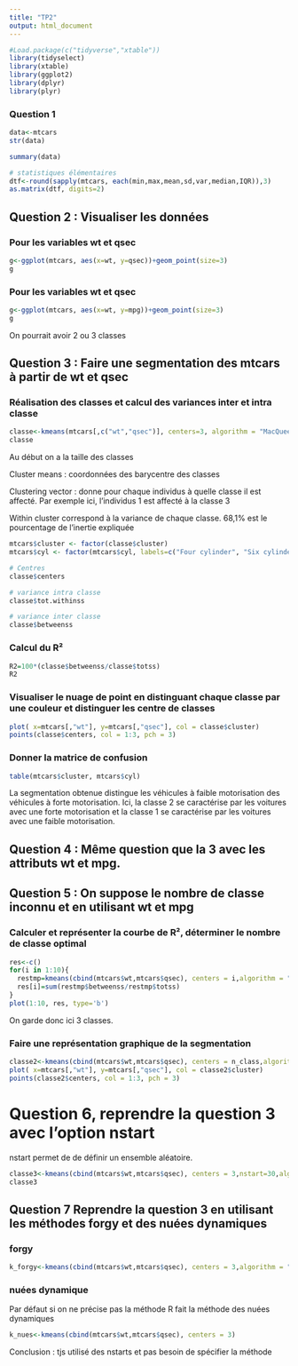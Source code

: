 ```yaml
---
title: "TP2"
output: html_document
---
```


```r
#Load.package(c("tidyverse","xtable"))
library(tidyselect)
library(xtable)
library(ggplot2)
library(dplyr)
library(plyr)
```


### Question 1
```r
data<-mtcars
str(data)
```
```r
summary(data)
```

```r
# statistiques élémentaires
dtf<-round(sapply(mtcars, each(min,max,mean,sd,var,median,IQR)),3)
as.matrix(dtf, digits=2)
```

## Question 2 : Visualiser les données
### Pour les variables wt et qsec

```r
g<-ggplot(mtcars, aes(x=wt, y=qsec))+geom_point(size=3)
g
```

### Pour les variables wt et qsec

```r
g<-ggplot(mtcars, aes(x=wt, y=mpg))+geom_point(size=3)
g
```

On pourrait avoir 2 ou 3 classes

## Question 3 : Faire une segmentation des mtcars à partir de wt et qsec

### Réalisation des classes et calcul des variances inter et intra classe
```r
classe<-kmeans(mtcars[,c("wt","qsec")], centers=3, algorithm = "MacQueen")
classe
```
Au début on a la taille des classes

Cluster means : coordonnées des barycentre des classes

Clustering vector : donne pour chaque individus à quelle classe il est affecté. 
Par exemple ici, l'individus 1 est affecté à la classe 3

Within cluster correspond à la variance de chaque classe.
68,1% est le pourcentage de l'inertie expliquée

```r
mtcars$cluster <- factor(classe$cluster)
mtcars$cyl <- factor(mtcars$cyl, labels=c("Four cylinder", "Six cylinder", "Eight cylinder"))
```

```r
# Centres
classe$centers
```

```r
# variance intra classe 
classe$tot.withinss
```

```r
# variance inter classe
classe$betweenss
```

### Calcul du R²
```r
R2=100*(classe$betweenss/classe$totss)
R2
```


### Visualiser le nuage de point en distinguant chaque classe par une couleur et distinguer les centre de classes
```r
plot( x=mtcars[,"wt"], y=mtcars[,"qsec"], col = classe$cluster)
points(classe$centers, col = 1:3, pch = 3)
```

### Donner la matrice de confusion
```r
table(mtcars$cluster, mtcars$cyl)
```
La segmentation obtenue distingue les véhicules à faible motorisation des véhicules à forte motorisation. 
Ici, la classe 2 se caractérise par les voitures avec une forte motorisation et la classe 1 se caractérise par les voitures avec une faible motorisation.


## Question 4 : Même question que la 3 avec les attributs wt et mpg.

## Question 5 : On suppose le nombre de classe inconnu et en utilisant wt et mpg
### Calculer et représenter la courbe de R², déterminer le nombre de classe optimal
```r
res<-c()
for(i in 1:10){
  restmp=kmeans(cbind(mtcars$wt,mtcars$qsec), centers = i,algorithm = "MacQueen")
  res[i]=sum(restmp$betweenss/restmp$totss)
}
plot(1:10, res, type='b')
```
On garde donc ici 3 classes.

### Faire une représentation graphique de la segmentation
```r

classe2<-kmeans(cbind(mtcars$wt,mtcars$qsec), centers = n_class,algorithm = "MacQueen")
plot( x=mtcars[,"wt"], y=mtcars[,"qsec"], col = classe2$cluster)
points(classe2$centers, col = 1:3, pch = 3)
```

# Question 6, reprendre la question 3 avec l'option nstart

nstart permet de de définir un ensemble aléatoire.

```r
classe3<-kmeans(cbind(mtcars$wt,mtcars$qsec), centers = 3,nstart=30,algorithm = "MacQueen")
classe3
```

## Question 7 Reprendre la question 3 en utilisant les méthodes forgy et des nuées dynamiques

### forgy
```r
k_forgy<-kmeans(cbind(mtcars$wt,mtcars$qsec), centers = 3,algorithm = "Forgy")
```


### nuées dynamique
Par défaut si on ne précise pas la méthode R fait la méthode des nuées dynamiques
```r
k_nues<-kmeans(cbind(mtcars$wt,mtcars$qsec), centers = 3)
```


Conclusion : tjs utilisé des nstarts et pas besoin de spécifier la méthode